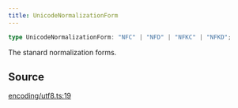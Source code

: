 ```yaml
---
title: UnicodeNormalizationForm
---
```


```ts
type UnicodeNormalizationForm: "NFC" | "NFD" | "NFKC" | "NFKD";
```

The stanard normalization forms.

## Source

[encoding/utf8.ts:19](https://github.com/dominant-strategies/quais-6.js/blob/755bfc2a1f4b5e928682c06a8fa45128a878e1f4/src/encoding/utf8.ts#L19)
